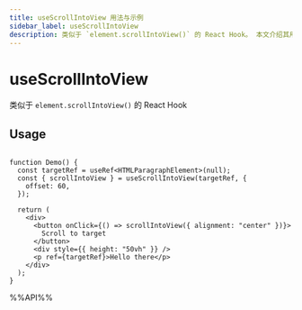 ```yaml
---
title: useScrollIntoView 用法与示例
sidebar_label: useScrollIntoView
description: 类似于 `element.scrollIntoView()` 的 React Hook。 本文介绍其用法、最佳实践与代码示例。适用于 React 开发中需要处理副作用的场景。
---
```

# useScrollIntoView

类似于 `element.scrollIntoView()` 的 React Hook

## Usage

```tsx live

function Demo() {
  const targetRef = useRef<HTMLParagraphElement>(null);
  const { scrollIntoView } = useScrollIntoView(targetRef, {
    offset: 60,
  });

  return (
    <div>
      <button onClick={() => scrollIntoView({ alignment: "center" })}>
        Scroll to target
      </button>
      <div style={{ height: "50vh" }} />
      <p ref={targetRef}>Hello there</p>
    </div>
  );
}

```

%%API%%